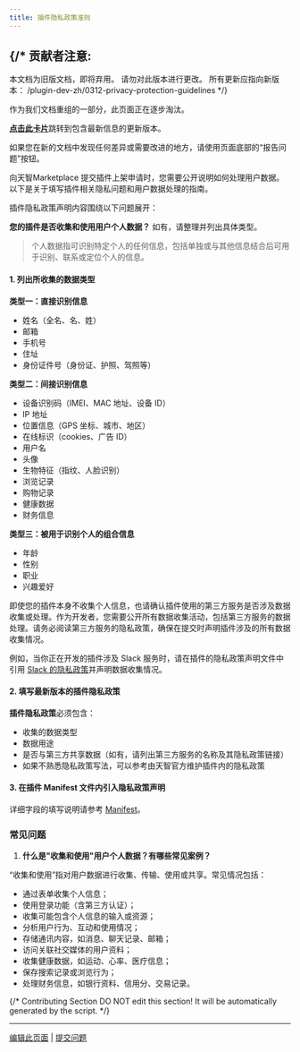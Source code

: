 ```yaml
---
title: 插件隐私政策准则
---
```




{/* 
  贡献者注意:
  ----------------
  本文档为旧版文档，即将弃用。
  请勿对此版本进行更改。
  所有更新应指向新版本：
  /plugin-dev-zh/0312-privacy-protection-guidelines
*/}

<Card title="本文档即将弃用" icon="circle-exclamation" href="/plugin-dev-zh/0312-privacy-protection-guidelines">
  <p>作为我们文档重组的一部分，此页面正在逐步淘汰。</p>
  
  <p><u><b>点击此卡片</b></u>跳转到包含最新信息的更新版本。</p>
  
  <p>如果您在新的文档中发现任何差异或需要改进的地方，请使用页面底部的“报告问题”按钮。</p>
</Card>

向天智Marketplace 提交插件上架申请时，您需要公开说明如何处理用户数据。以下是关于填写插件相关隐私问题和用户数据处理的指南。

插件隐私政策声明内容围绕以下问题展开：

**您的插件是否收集和使用用户个人数据？** 如有，请整理并列出具体类型。

> 个人数据指可识别特定个人的任何信息，包括单独或与其他信息结合后可用于识别、联系或定位个人的信息。

#### **1. 列出所收集的数据类型**

**类型一：直接识别信息**

* 姓名（全名、名、姓）
* 邮箱
* 手机号
* 住址
* 身份证件号（身份证、护照、驾照等）

**类型二：间接识别信息**

* 设备识别码（IMEI、MAC 地址、设备 ID）
* IP 地址
* 位置信息（GPS 坐标、城市、地区）
* 在线标识（cookies、广告 ID）
* 用户名
* 头像
* 生物特征（指纹、人脸识别）
* 浏览记录
* 购物记录
* 健康数据
* 财务信息

**类型三：被用于识别个人的组合信息**

* 年龄
* 性别
* 职业
* 兴趣爱好

即使您的插件本身不收集个人信息，也请确认插件使用的第三方服务是否涉及数据收集或处理。作为开发者，您需要公开所有数据收集活动，包括第三方服务的数据处理。请务必阅读第三方服务的隐私政策，确保在提交时声明插件涉及的所有数据收集情况。

例如，当你正在开发的插件涉及 Slack 服务时，请在插件的隐私政策声明文件中引用 [Slack 的隐私政策](https://slack.com/trust/privacy/privacy-policy)并声明数据收集情况。

#### 2. 填写最新版本的插件隐私政策

**插件隐私政策**必须包含：

* 收集的数据类型
* 数据用途
* 是否与第三方共享数据（如有，请列出第三方服务的名称及其隐私政策链接）
* 如果不熟悉隐私政策写法，可以参考由天智官方维护插件内的隐私政策

#### **3. 在插件 Manifest 文件内引入隐私政策声明**

详细字段的填写说明请参考 [Manifest](../../schema-definition/manifest)。

### **常见问题**

1. **什么是"收集和使用"用户个人数据？有哪些常见案例？**

“收集和使用”指对用户数据进行收集、传输、使用或共享。常见情况包括：

* 通过表单收集个人信息；
* 使用登录功能（含第三方认证）；
* 收集可能包含个人信息的输入或资源；
* 分析用户行为、互动和使用情况；
* 存储通讯内容，如消息、聊天记录、邮箱；
* 访问关联社交媒体的用户资料；
* 收集健康数据，如运动、心率、医疗信息；
* 保存搜索记录或浏览行为；
* 处理财务信息，如银行资料、信用分、交易记录。

{/*
Contributing Section
DO NOT edit this section!
It will be automatically generated by the script.
*/}

---

[编辑此页面](https://github.com/langgenius/dify-docs/edit/main/zh-hans/plugins/publish-plugins/publish-to-dify-marketplace/plugin-privacy-protection-guidelines.mdx) | [提交问题](https://github.com/langgenius/dify-docs/issues/new?template=docs.yml)

